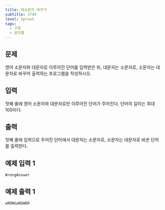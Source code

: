 ```yaml
---
title: 대소문자 바꾸기
subtitle: 2744
level: Sprout
tags:
  - 구현
  - 문자열
---
```


## 문제

영어 소문자와 대문자로 이루어진 단어를 입력받은 뒤, 대문자는 소문자로, 소문자는 대문자로 바꾸어 출력하는 프로그램을 작성하시오.

## 입력

첫째 줄에 영어 소문자와 대문자로만 이루어진 단어가 주어진다. 단어의 길이는 최대 100이다.

## 출력

첫째 줄에 입력으로 주어진 단어에서 대문자는 소문자로, 소문자는 대문자로 바꾼 단어를 출력한다.

## 예제 입력 1

```
WrongAnswer
```

## 예제 출력 1

```
wRONGaNSWER
```
